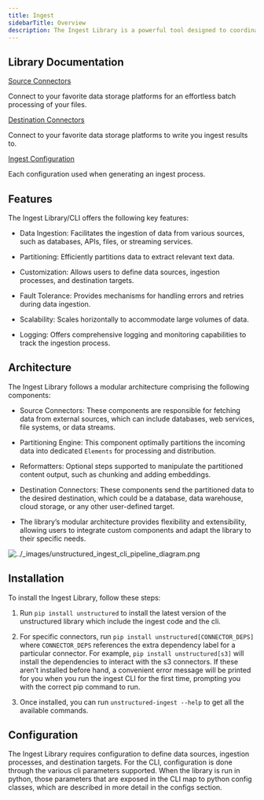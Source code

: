 ```yaml
---
title: Ingest 
sidebarTitle: Overview
description: The Ingest Library is a powerful tool designed to coordinate the process of pulling data from data providers, partitioning the content, and pushing that new content to a desired location. This technical documentation will provide an in-depth understanding of the Ingest Library, including its features, architecture, installation, configuration, usage, API reference, troubleshooting, examples, and more.
---
```


## Library Documentation

[Source Connectors](/ingest/source-connectors/overview)

Connect to your favorite data storage platforms for an effortless batch processing of your files.

[Destination Connectors](/ingest/destination-connectors)

Connect to your favorite data storage platforms to write you ingest results to.

[Ingest Configuration](/ingest/ingest-configuration)

Each configuration used when generating an ingest process.

## Features

The Ingest Library/CLI offers the following key features:

*   Data Ingestion: Facilitates the ingestion of data from various sources, such as databases, APIs, files, or streaming services.
    
*   Partitioning: Efficiently partitions data to extract relevant text data.
    
*   Customization: Allows users to define data sources, ingestion processes, and destination targets.
    
*   Fault Tolerance: Provides mechanisms for handling errors and retries during data ingestion.
    
*   Scalability: Scales horizontally to accommodate large volumes of data.
    
*   Logging: Offers comprehensive logging and monitoring capabilities to track the ingestion process.
    

## Architecture

The Ingest Library follows a modular architecture comprising the following components:

*   Source Connectors: These components are responsible for fetching data from external sources, which can include databases, web services, file systems, or data streams.
    
*   Partitioning Engine: This component optimally partitions the incoming data into dedicated `Elements` for processing and distribution.
    
*   Reformatters: Optional steps supported to manipulate the partitioned content output, such as chunking and adding embeddings.
    
*   Destination Connectors: These components send the partitioned data to the desired destination, which could be a database, data warehouse, cloud storage, or any other user-defined target.
    
*   The library’s modular architecture provides flexibility and extensibility, allowing users to integrate custom components and adapt the library to their specific needs.
    

![../_images/unstructured_ingest_cli_pipeline_diagram.png](https://unstructured-io.github.io/unstructured/_images/unstructured_ingest_cli_pipeline_diagram.png)

## Installation

To install the Ingest Library, follow these steps:

1.  Run `pip install unstructured` to install the latest version of the unstructured library which include the ingest code and the cli.
    
2.  For specific connectors, run `pip install unstructured[CONNECTOR_DEPS]` where `CONNECTOR_DEPS` references the extra dependency label for a particular connector. For example, `pip install unstructured[s3]` will install the dependencies to interact with the s3 connectors. If these aren’t installed before hand, a convenient error message will be printed for you when you run the ingest CLI for the first time, prompting you with the correct pip command to run.
    
3.  Once installed, you can run `unstructured-ingest --help` to get all the available commands.
    

## Configuration

The Ingest Library requires configuration to define data sources, ingestion processes, and destination targets. For the CLI, configuration is done through the various cli parameters supported. When the library is run in python, those parameters that are exposed in the CLI map to python config classes, which are described in more detail in the configs section.